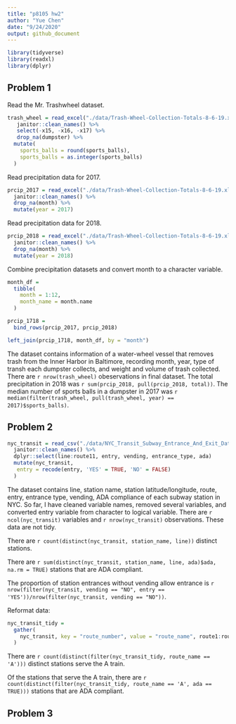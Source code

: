 ```yaml
---
title: "p8105 hw2"
author: "Yue Chen"
date: "9/24/2020"
output: github_document
---
```


```r
library(tidyverse)
library(readxl)
library(dplyr)
```

## Problem 1

Read the Mr. Trashwheel dataset.
```r
trash_wheel = read_excel("./data/Trash-Wheel-Collection-Totals-8-6-19.xlsx") %>%
   janitor::clean_names() %>%
   select(-x15, -x16, -x17) %>%
   drop_na(dumpster) %>%
  mutate(
    sports_balls = round(sports_balls),
    sports_balls = as.integer(sports_balls)
  )
```

Read precipitation data for 2017.
```r
prcip_2017 = read_excel("./data/Trash-Wheel-Collection-Totals-8-6-19.xlsx", sheet = 6, skip = 1) %>%
  janitor::clean_names() %>%
  drop_na(month) %>%
  mutate(year = 2017)
```

Read precipitation data for 2018.
```r
prcip_2018 = read_excel("./data/Trash-Wheel-Collection-Totals-8-6-19.xlsx", sheet = 5, skip = 1) %>%
  janitor::clean_names() %>%
  drop_na(month) %>%
  mutate(year = 2018)
```

Combine precipitation datasets and convert month to a character variable.
```r
month_df = 
  tibble(
    month = 1:12,
    month_name = month.name
  )

prcip_1718 = 
  bind_rows(prcip_2017, prcip_2018)

left_join(prcip_1718, month_df, by = "month")
```

The dataset contains information of a water-wheel vessel that removes trash from the Inner Harbor in Baltimore, recording month, year, type of transh each dumpster collects, and weight and volume of trash collected. There are `r nrow(trash_wheel)` obeservations in final dataset.
The total precipitation in 2018 was `r sum(prcip_2018, pull(prcip_2018, total))`. The median number of sports balls in a dumpster in 2017 was `r median(filter(trash_wheel, pull(trash_wheel, year) == 2017)$sports_balls)`.

## Problem 2

```r
nyc_transit = read_csv("./data/NYC_Transit_Subway_Entrance_And_Exit_Data.csv") %>%
  janitor::clean_names() %>%
  dplyr::select(line:route11, entry, vending, entrance_type, ada)
  mutate(nyc_transit,
   entry = recode(entry, 'YES' = TRUE, 'NO' = FALSE)
  )
```

The dataset contains line, station name, station latitude/longitude, route, entry, entrance type, vending, ADA
compliance of each subway station in NYC. So far, I have cleaned variable names, removed several variables, 
and converted entry variable from character to logical variable. There are `r ncol(nyc_transit)` variables and `r nrow(nyc_transit)` observations. These data are not tidy.

There are `r count(distinct(nyc_transit, station_name, line))` distinct stations.

There are `r sum(distinct(nyc_transit, station_name, line, ada)$ada, na.rm = TRUE)` stations that are ADA compliant.

The proportion of station entrances without vending allow entrance is `r nrow(filter(nyc_transit, vending == "NO", entry == 'YES'))/nrow(filter(nyc_transit, vending == "NO"))`.

Reformat data:
```r
nyc_transit_tidy = 
  gather(
    nyc_transit, key = "route_number", value = "route_name", route1:route11
  )
```



There are `r count(distinct(filter(nyc_transit_tidy, route_name == 'A')))` distinct stations serve the A train.

Of the stations that serve the A train, there are `r count(distinct(filter(nyc_transit_tidy, route_name == 'A', ada == TRUE)))` stations that are ADA compliant.

## Problem 3


